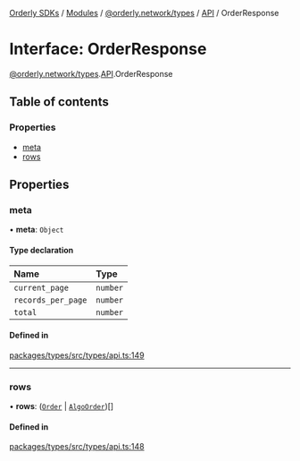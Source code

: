 [Orderly SDKs](./../README) / [Modules](./../modules) / [@orderly.network/types](./../modules/orderly_network_types) / [API](./../modules/orderly_network_types.API) / OrderResponse

# Interface: OrderResponse

[@orderly.network/types](./../modules/orderly_network_types).[API](./../modules/orderly_network_types.API).OrderResponse

## Table of contents

### Properties

- [meta](./orderly_network_types.API.OrderResponse#meta)
- [rows](./orderly_network_types.API.OrderResponse#rows)

## Properties

### meta

• **meta**: `Object`

#### Type declaration

| Name | Type |
| :------ | :------ |
| `current_page` | `number` |
| `records_per_page` | `number` |
| `total` | `number` |

#### Defined in

[packages/types/src/types/api.ts:149](https://github.com/OrderlyNetwork/js-sdk/blob/b4bb4035/packages/types/src/types/api.ts#L149)

___

### rows

• **rows**: ([`Order`](./orderly_network_types.API.Order) \| [`AlgoOrder`](./orderly_network_types.API.AlgoOrder))[]

#### Defined in

[packages/types/src/types/api.ts:148](https://github.com/OrderlyNetwork/js-sdk/blob/b4bb4035/packages/types/src/types/api.ts#L148)
